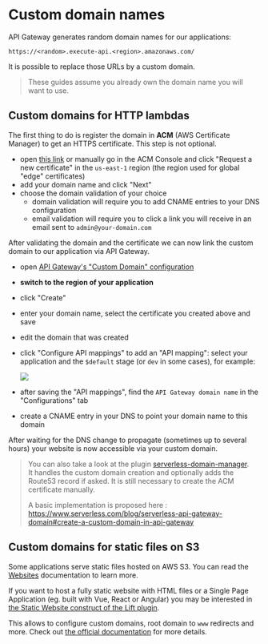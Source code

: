 
# Custom domain names

API Gateway generates random domain names for our applications:

```
https://<random>.execute-api.<region>.amazonaws.com/
```

It is possible to replace those URLs by a custom domain.

> These guides assume you already own the domain name you will want to use.

## Custom domains for HTTP lambdas

The first thing to do is register the domain in **ACM** (AWS Certificate Manager) to get an HTTPS certificate. This step is not optional.

- open [this link](https://console.aws.amazon.com/acm/home?region=us-east-1#/wizard/) or manually go in the ACM Console and click "Request a new certificate" in the `us-east-1` region (the region used for global "edge" certificates)
- add your domain name and click "Next"
- choose the domain validation of your choice
    - domain validation will require you to add CNAME entries to your DNS configuration
    - email validation will require you to click a link you will receive in an email sent to `admin@your-domain.com`

After validating the domain and the certificate we can now link the custom domain to our application via API Gateway.

- open [API Gateway's "Custom Domain" configuration](https://console.aws.amazon.com/apigateway/main/publish/domain-names)
- **switch to the region of your application**
- click "Create"
- enter your domain name, select the certificate you created above and save
- edit the domain that was created
- click "Configure API mappings" to add an "API mapping": select your application and the `$default` stage (or `dev` in some cases), for example:

  ![](./custom-domains-path-mapping.png)
- after saving the "API mappings", find the `API Gateway domain name` in the "Configurations" tab
- create a CNAME entry in your DNS to point your domain name to this domain

After waiting for the DNS change to propagate (sometimes up to several hours) your website is now accessible via your custom domain.

> You can also take a look at the plugin [serverless-domain-manager](https://www.serverless.com/plugins/serverless-domain-manager).  
> It handles the custom domain creation and optionally adds the Route53 record if asked. It is still necessary to create the ACM certificate manually.
> 
> A basic implementation is proposed here : https://www.serverless.com/blog/serverless-api-gateway-domain#create-a-custom-domain-in-api-gateway  


## Custom domains for static files on S3

Some applications serve static files hosted on AWS S3. You can read the [Websites](/docs/web-apps/website-assets.md) documentation to learn more.

If you want to host a fully static website with HTML files or a Single Page Application (eg. built with Vue, React or Angular)
you may be interested in <a href="https://github.com/getlift/lift/blob/master/docs/static-website.md">the Static Website construct of the Lift plugin</a>.

This allows to configure custom domains, root domain to `www` redirects and more. Check out <a href="https://github.com/getlift/lift/blob/master/docs/static-website.md">the official documentation</a> for more details.
